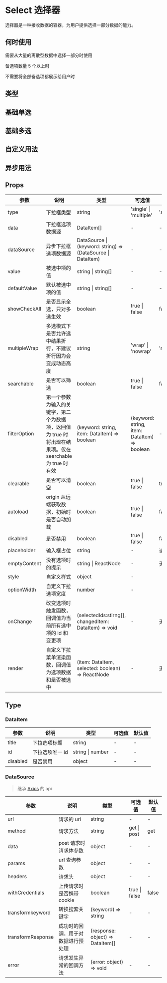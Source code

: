 # Select 选择器

选择器是一种接收数据的容器，为用户提供选择一部分数据的能力。

## 何时使用

需要从大量的离散型数据中选择一部分时使用

备选项数量 5 个以上时

不需要将全部备选项都展示给用户时

## 类型

## 基础单选


<DemoType />

## 基础多选


<DemoSingleMultiple />

## 自定义用法


<DemoCustom />

## 异步用法


<DemoAsync />

## Props

| 参数         | 说明                                                                                                     | 类型                                                        | 可选值                                       | 默认值   |
| ------------ | -------------------------------------------------------------------------------------------------------- | ----------------------------------------------------------- | -------------------------------------------- | -------- |
| type         | 下拉框类型                                                                                               | string                                                      | 'single' \| 'multiple'                       | 'single' |
| data         | 下拉框选项数据源                                                                                         | DataItem[]                                                  | -                                            | -        |
| dataSource   | 异步下拉框选项数据源                                                                                     | DataSource \| (keyword: string) => (DataSource \| DataItem) | -                                            | -        |
| value        | 被选中项的值                                                                                             | string \| string[]                                          | -                                            | -        |
| defaultValue | 默认被选中项的值                                                                                         | string \| string[]                                          | -                                            | -        |
| showCheckAll | 是否显示全选，只对多选生效                                                                               | boolean                                                     | true \| false                                | false    |
| multipleWrap | 多选模式下是否允许选中结果折行，不建议折行因为会变成动态高度                                             | string                                                      | 'wrap' \| 'nowrap'                           | 'nowrap' |
| searchable   | 是否可以筛选                                                                                             | boolean                                                     | true \| false                                | false    |
| filterOption | 第一个参数为输入的关键字，第二个为数据项，返回值为 true 时将出现在结果项。仅在 searchable 为 true 时有效 | (keyword: string, item: DataItem) => boolean                | (keyword: string, item: DataItem) => boolean | -        |
| clearable    | 是否可以清空                                                                                             | boolean                                                     | true \| false                                | true     |
| autoload     | origin 从远端获取数据，初始时是否自动加载                                                                | boolean                                                     | true \| false                                | false    |
| disabled     | 是否禁用                                                                                                 | boolean                                                     | true \| false                                | false    |
| placeholder  | 输入框占位                                                                                               | string                                                      | -                                            | 请选择   |
| emptyContent | 没有选项时的提示                                                                                         | string \| ReactNode                                         | -                                            | 无内容   |
| style        | 自定义样式                                                                                               | object                                                      | -                                            |          |
| optionWidth  | 自定义下拉选项宽度                                                                                       | number                                                      | -                                            |          |
| onChange     | 改变选项时触发函数，回调值为当前所有选中项的 id 和变更项                                                 | (selectedIds:stirng[], changedItem: DataItem) => void       | -                                            | 无内容   |
| render       | 自定义下拉菜单渲染函数，回调值为选项数据和是否被选中                                                     | (item: DataItem, selected: boolean) => ReactNode            | -                                            | 无内容   |

## Type

### DataItem

| 参数     | 说明            | 类型             | 可选值 | 默认值 |
| -------- | --------------- | ---------------- | ------ | ------ |
| title    | 下拉选项标题    | string           | -      | -      |
| id       | 下拉选项唯一 id | string \| number | -      | -      |
| disabled | 是否禁用        | object           | -      | -      |

### DataSource

> 继承 [Axios](https://www.kancloud.cn/yunye/axios/234845) 的 api

| 参数              | 说明                               | 类型                             | 可选值        | 默认值 |
| ----------------- | ---------------------------------- | -------------------------------- | ------------- | ------ |
| url               | 请求的 url                         | string                           | -             | -      |
| method            | 请求方法                           | string                           | get \| post   | get    |
| data              | post 请求时请求体参数              | object                           | -             | -      |
| params            | url 查询参数                       | object                           | -             | -      |
| headers           | 请求头                             | object                           | -             | -      |
| withCredentials   | 上传请求时是否携带 cookie          | boolean                          | true \| false | false  |
| transformkeyword  | 转换搜索关键字                     | (keyword) => string              | -             | -      |
| transformResponse | 成功时的回调，用于对数据进行预处理 | (response: object) => DataItem[] | -             | -      |
| error             | 请求发生异常的回调方法             | (error: object) => void          | -             | -      |
